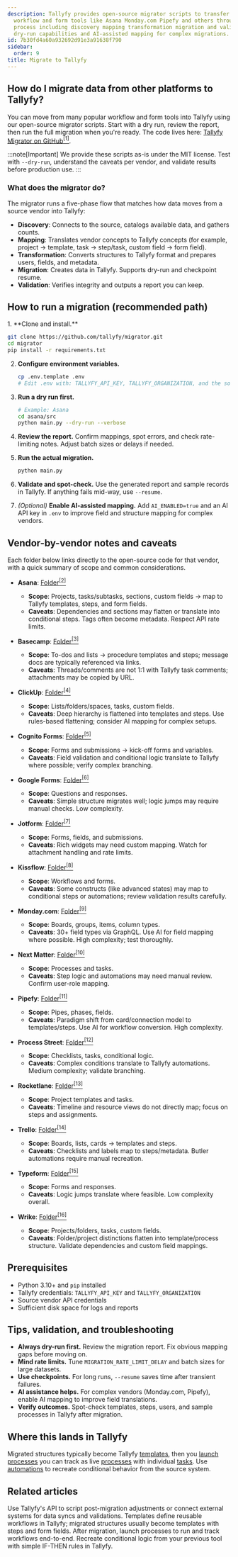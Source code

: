```yaml
---
description: Tallyfy provides open-source migrator scripts to transfer data from popular
  workflow and form tools like Asana Monday.com Pipefy and others through a five-phase
  process including discovery mapping transformation migration and validation with
  dry-run capabilities and AI-assisted mapping for complex migrations.
id: 7b30fd4a60a932692d91e3a91638f790
sidebar:
  order: 9
title: Migrate to Tallyfy
---
```



## How do I migrate data from other platforms to Tallyfy?

You can move from many popular workflow and form tools into Tallyfy using our open-source migrator scripts. Start with a dry run, review the report, then run the full migration when you're ready. The code lives here: [Tallyfy Migrator on GitHub](https://github.com/tallyfy/migrator)<a href="https://github.com/tallyfy/migrator" rel="nofollow noopener noreferrer" target="_blank"><sup>[1]</sup></a>.

:::note[Important]
We provide these scripts as-is under the MIT license. Test with `--dry-run`, understand the caveats per vendor, and validate results before production use.
:::

### What does the migrator do?

The migrator runs a five-phase flow that matches how data moves from a source vendor into Tallyfy:

- **Discovery**: Connects to the source, catalogs available data, and gathers counts.
- **Mapping**: Translates vendor concepts to Tallyfy concepts (for example, project → template, task → step/task, custom field → form field).
- **Transformation**: Converts structures to Tallyfy format and prepares users, fields, and metadata.
- **Migration**: Creates data in Tallyfy. Supports dry-run and checkpoint resume.
- **Validation**: Verifies integrity and outputs a report you can keep.

## How to run a migration (recommended path)

<Steps>
1. **Clone and install.**

   ```bash
   git clone https://github.com/tallyfy/migrator.git
   cd migrator
   pip install -r requirements.txt
   ```

2. **Configure environment variables.**

   ```bash
   cp .env.template .env
   # Edit .env with: TALLYFY_API_KEY, TALLYFY_ORGANIZATION, and the source vendor's API keys
   ```

3. **Run a dry run first.**

   ```bash
   # Example: Asana
   cd asana/src
   python main.py --dry-run --verbose
   ```

4. **Review the report.** Confirm mappings, spot errors, and check rate-limiting notes. Adjust batch sizes or delays if needed.

5. **Run the actual migration.**

   ```bash
   python main.py
   ```

6. **Validate and spot-check.** Use the generated report and sample records in Tallyfy. If anything fails mid-way, use `--resume`.

7. *(Optional)* **Enable AI-assisted mapping.** Add `AI_ENABLED=true` and an AI API key in `.env` to improve field and structure mapping for complex vendors.
</Steps>

## Vendor-by-vendor notes and caveats

Each folder below links directly to the open-source code for that vendor, with a quick summary of scope and common considerations.

- **Asana**: [Folder](https://github.com/tallyfy/migrator/tree/main/asana)<a href="https://github.com/tallyfy/migrator/tree/main/asana" rel="nofollow noopener noreferrer" target="_blank"><sup>[2]</sup></a>
  - **Scope**: Projects, tasks/subtasks, sections, custom fields → map to Tallyfy templates, steps, and form fields.
  - **Caveats**: Dependencies and sections may flatten or translate into conditional steps. Tags often become metadata. Respect API rate limits.

- **Basecamp**: [Folder](https://github.com/tallyfy/migrator/tree/main/basecamp)<a href="https://github.com/tallyfy/migrator/tree/main/basecamp" rel="nofollow noopener noreferrer" target="_blank"><sup>[3]</sup></a>
  - **Scope**: To-dos and lists → procedure templates and steps; message docs are typically referenced via links.
  - **Caveats**: Threads/comments are not 1:1 with Tallyfy task comments; attachments may be copied by URL.

- **ClickUp**: [Folder](https://github.com/tallyfy/migrator/tree/main/clickup)<a href="https://github.com/tallyfy/migrator/tree/main/clickup" rel="nofollow noopener noreferrer" target="_blank"><sup>[4]</sup></a>
  - **Scope**: Lists/folders/spaces, tasks, custom fields.
  - **Caveats**: Deep hierarchy is flattened into templates and steps. Use rules-based flattening; consider AI mapping for complex setups.

- **Cognito Forms**: [Folder](https://github.com/tallyfy/migrator/tree/main/cognito-forms)<a href="https://github.com/tallyfy/migrator/tree/main/cognito-forms" rel="nofollow noopener noreferrer" target="_blank"><sup>[5]</sup></a>
  - **Scope**: Forms and submissions → kick-off forms and variables.
  - **Caveats**: Field validation and conditional logic translate to Tallyfy where possible; verify complex branching.

- **Google Forms**: [Folder](https://github.com/tallyfy/migrator/tree/main/google-forms)<a href="https://github.com/tallyfy/migrator/tree/main/google-forms" rel="nofollow noopener noreferrer" target="_blank"><sup>[6]</sup></a>
  - **Scope**: Questions and responses.
  - **Caveats**: Simple structure migrates well; logic jumps may require manual checks. Low complexity.

- **Jotform**: [Folder](https://github.com/tallyfy/migrator/tree/main/jotform)<a href="https://github.com/tallyfy/migrator/tree/main/jotform" rel="nofollow noopener noreferrer" target="_blank"><sup>[7]</sup></a>
  - **Scope**: Forms, fields, and submissions.
  - **Caveats**: Rich widgets may need custom mapping. Watch for attachment handling and rate limits.

- **Kissflow**: [Folder](https://github.com/tallyfy/migrator/tree/main/kissflow)<a href="https://github.com/tallyfy/migrator/tree/main/kissflow" rel="nofollow noopener noreferrer" target="_blank"><sup>[8]</sup></a>
  - **Scope**: Workflows and forms.
  - **Caveats**: Some constructs (like advanced states) may map to conditional steps or automations; review validation results carefully.

- **Monday.com**: [Folder](https://github.com/tallyfy/migrator/tree/main/monday)<a href="https://github.com/tallyfy/migrator/tree/main/monday" rel="nofollow noopener noreferrer" target="_blank"><sup>[9]</sup></a>
  - **Scope**: Boards, groups, items, column types.
  - **Caveats**: 30+ field types via GraphQL. Use AI for field mapping where possible. High complexity; test thoroughly.

- **Next Matter**: [Folder](https://github.com/tallyfy/migrator/tree/main/nextmatter)<a href="https://github.com/tallyfy/migrator/tree/main/nextmatter" rel="nofollow noopener noreferrer" target="_blank"><sup>[10]</sup></a>
  - **Scope**: Processes and tasks.
  - **Caveats**: Step logic and automations may need manual review. Confirm user-role mapping.

- **Pipefy**: [Folder](https://github.com/tallyfy/migrator/tree/main/pipefy)<a href="https://github.com/tallyfy/migrator/tree/main/pipefy" rel="nofollow noopener noreferrer" target="_blank"><sup>[11]</sup></a>
  - **Scope**: Pipes, phases, fields.
  - **Caveats**: Paradigm shift from card/connection model to templates/steps. Use AI for workflow conversion. High complexity.

- **Process Street**: [Folder](https://github.com/tallyfy/migrator/tree/main/process-street)<a href="https://github.com/tallyfy/migrator/tree/main/process-street" rel="nofollow noopener noreferrer" target="_blank"><sup>[12]</sup></a>
  - **Scope**: Checklists, tasks, conditional logic.
  - **Caveats**: Complex conditions translate to Tallyfy automations. Medium complexity; validate branching.

- **Rocketlane**: [Folder](https://github.com/tallyfy/migrator/tree/main/rocketlane)<a href="https://github.com/tallyfy/migrator/tree/main/rocketlane" rel="nofollow noopener noreferrer" target="_blank"><sup>[13]</sup></a>
  - **Scope**: Project templates and tasks.
  - **Caveats**: Timeline and resource views do not directly map; focus on steps and assignments.

- **Trello**: [Folder](https://github.com/tallyfy/migrator/tree/main/trello)<a href="https://github.com/tallyfy/migrator/tree/main/trello" rel="nofollow noopener noreferrer" target="_blank"><sup>[14]</sup></a>
  - **Scope**: Boards, lists, cards → templates and steps.
  - **Caveats**: Checklists and labels map to steps/metadata. Butler automations require manual recreation.

- **Typeform**: [Folder](https://github.com/tallyfy/migrator/tree/main/typeform)<a href="https://github.com/tallyfy/migrator/tree/main/typeform" rel="nofollow noopener noreferrer" target="_blank"><sup>[15]</sup></a>
  - **Scope**: Forms and responses.
  - **Caveats**: Logic jumps translate where feasible. Low complexity overall.

- **Wrike**: [Folder](https://github.com/tallyfy/migrator/tree/main/wrike)<a href="https://github.com/tallyfy/migrator/tree/main/wrike" rel="nofollow noopener noreferrer" target="_blank"><sup>[16]</sup></a>
  - **Scope**: Projects/folders, tasks, custom fields.
  - **Caveats**: Folder/project distinctions flatten into template/process structure. Validate dependencies and custom field mappings.

## Prerequisites

- Python 3.10+ and `pip` installed
- Tallyfy credentials: `TALLYFY_API_KEY` and `TALLYFY_ORGANIZATION`
- Source vendor API credentials
- Sufficient disk space for logs and reports

## Tips, validation, and troubleshooting

- **Always dry-run first.** Review the migration report. Fix obvious mapping gaps before moving on.
- **Mind rate limits.** Tune `MIGRATION_RATE_LIMIT_DELAY` and batch sizes for large datasets.
- **Use checkpoints.** For long runs, `--resume` saves time after transient failures.
- **AI assistance helps.** For complex vendors (Monday.com, Pipefy), enable AI mapping to improve field translations.
- **Verify outcomes.** Spot-check templates, steps, users, and sample processes in Tallyfy after migration.

## Where this lands in Tallyfy

Migrated structures typically become Tallyfy [templates](/products/pro/documenting/templates/), then you [launch processes](/products/pro/launching/) you can track as live [processes](/products/pro/tracking-and-tasks/processes/) with individual [tasks](/products/pro/tracking-and-tasks/tasks/). Use [automations](/products/pro/documenting/templates/automations/) to recreate conditional behavior from the source system.

## Related articles
<CardGrid>
<LinkTitleCard header="<b>Pro > Integrations > Open API</b>" href="/products/pro/integrations/open-api/" > Use Tallyfy's API to script post-migration adjustments or connect external systems for data syncs and validations. </LinkTitleCard>
<LinkTitleCard header="<b>Documenting > Templates</b>" href="/products/pro/documenting/templates/" > Templates define reusable workflows in Tallyfy; migrated structures usually become templates with steps and form fields. </LinkTitleCard>
<LinkTitleCard header="<b>Tracking and Tasks > Processes</b>" href="/products/pro/tracking-and-tasks/processes/" > After migration, launch processes to run and track workflows end-to-end. </LinkTitleCard>
<LinkTitleCard header="<b>Templates > Automations</b>" href="/products/pro/documenting/templates/automations/" > Recreate conditional logic from your previous tool with simple IF-THEN rules in Tallyfy. </LinkTitleCard>
</CardGrid>